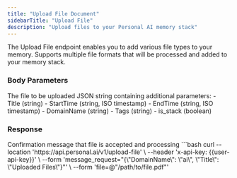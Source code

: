 ```yaml
---
title: "Upload File Document"
sidebarTitle: "Upload File"
description: "Upload files to your Personal AI memory stack"
---
```


The Upload File endpoint enables you to add various file types to your memory. Supports multiple file formats that will be processed and added to your memory stack.

### Body Parameters

<ParamField body="file" type="file" required>
  The file to be uploaded
</ParamField>

<ParamField body="message_request" type="json" required>
  JSON string containing additional parameters:
  - Title (string)
  - StartTime (string, ISO timestamp)
  - EndTime (string, ISO timestamp)
  - DomainName (string)
  - Tags (string)
  - is_stack (boolean)
</ParamField>

### Response

<ResponseField name="message" type="string">
  Confirmation message that file is accepted and processing
</ResponseField>

<RequestExample>
```bash
curl --location 'https://api.personal.ai/v1/upload-file' \
--header 'x-api-key: {{user-api-key}}' \
--form 'message_request="{\"DomainName\": \"ai\", \"Title\": \"Uploaded Files\"}"' \
--form 'file=@"/path/to/file.pdf"'